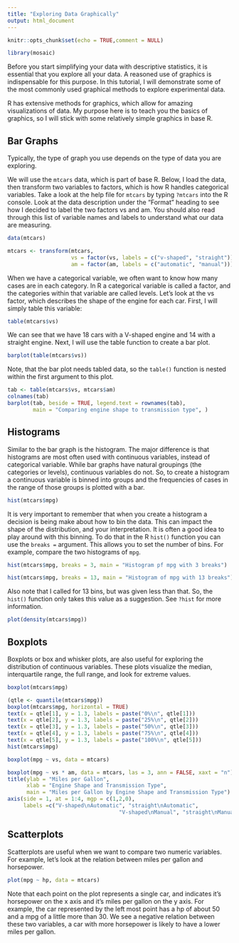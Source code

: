 ```yaml
---
title: "Exploring Data Graphically"
output: html_document
---
```


```r
knitr::opts_chunk$set(echo = TRUE,comment = NULL)
```


```r
library(mosaic)
```


Before you start simplifying your data with descriptive statistics, it is essential that you explore all your data. 
A reasoned use of graphics is indispensable for this purpose.
In this tutorial, I will demonstrate some of the most commonly used graphical methods to explore experimental data.

R has extensive methods for graphics, which allow for amazing visualizations of data. 
My purpose here is to teach you the basics of graphics, so I will stick with some relatively simple graphics in base R.

## Bar Graphs 

Typically, the type of graph you use depends on the type of data you are exploring. 

We will use the `mtcars` data, which is part of base R. 
Below, I load the data, then transform two variables to factors, which is how R handles categorical variables.
Take a look at the help file for `mtcars` by typing `?mtcars` into the R console. 
Look at the data description under the "Format" heading to see how I decided to label the two factors vs and am. 
You should also read through this list of variable names and labels to understand what our data are measuring.

```r
data(mtcars)

mtcars <- transform(mtcars,
                    vs = factor(vs, labels = c("v-shaped", "straight")),
                    am = factor(am, labels = c("automatic", "manual")))
```

When we have a categorical variable, we often want to know how many cases are in each category. 
In R a categorical variable is called a factor, and the categories within that variable are called levels. 
Let's look at the vs factor, which describes the shape of the engine for each car.
First, I will simply table this variable:

```r
table(mtcars$vs)
```
We can see that we have 18 cars with a V-shaped engine and 14 with a straight engine.
Next, I will use the table function to create a bar plot.

```r
barplot(table(mtcars$vs))
```

Note, that the bar plot needs tabled data, so the `table()` function is nested within the first argument to this plot.


```r
tab <- table(mtcars$vs, mtcars$am)
colnames(tab)
barplot(tab, beside = TRUE, legend.text = rownames(tab), 
        main = "Comparing engine shape to transmission type", )
```

## Histograms

Similar to the bar graph is the histogram. 
The major difference is that histograms are most often used with continuous variables, instead of categorical variable.
While bar graphs have natural groupings (the categories or levels), continuous variables do not.
So, to create a histogram a continuous variable is binned into groups and the frequencies of cases in the range of those groups is plotted with a bar. 

```r
hist(mtcars$mpg)
```
It is very important to remember that when you create a histogram a decision is being make about how to bin the data. 
This can impact the shape of the distribution, and your interpretation. 
It is often a good idea to play around with this binning.
To do that in the R `hist()` function you can use the `breaks = ` argument.
This allows you to set the number of bins.
For example, compare the two histograms of `mpg`.

```r
hist(mtcars$mpg, breaks = 3, main = "Histogram pf mpg with 3 breaks")

hist(mtcars$mpg, breaks = 13, main = "Histogram of mpg with 13 breaks")
```

Also note that I called for 13 bins, but was given less than that.
So, the `hist()` function only takes this value as a suggestion.
See `?hist` for more information.


```r
plot(density(mtcars$mpg))
```

## Boxplots

Boxplots or box and whisker plots, are also useful for exploring the distribution of continuous variables. 
These plots visualize the median, interquartile range, the full range,  and look for extreme values.

```r
boxplot(mtcars$mpg)
```

```r
(qtle <- quantile(mtcars$mpg))
boxplot(mtcars$mpg, horizontal = TRUE)
text(x = qtle[1], y = 1.3, labels = paste("0%\n", qtle[1]))
text(x = qtle[2], y = 1.3, labels = paste("25%\n", qtle[2]))
text(x = qtle[3], y = 1.3, labels = paste("50%\n", qtle[3]))
text(x = qtle[4], y = 1.3, labels = paste("75%\n", qtle[4]))
text(x = qtle[5], y = 1.3, labels = paste("100%\n", qtle[5]))
hist(mtcars$mpg)
```


```r
boxplot(mpg ~ vs, data = mtcars)
```


```r
boxplot(mpg ~ vs * am, data = mtcars, las = 3, ann = FALSE, xaxt = "n")
title(ylab = "Miles per Gallon", 
      xlab = "Engine Shape and Transmission Type",
      main = "Miles per Gallon by Engine Shape and Transmission Type")
axis(side = 1, at = 1:4, mgp = c(1,2,0), 
     labels =c("V-shaped\nAutomatic", "straight\nAutomatic", 
                                   "V-shaped\nManual", "straight\nManual"))
```


## Scatterplots

Scatterplots are useful when we want to compare two numeric variables.
For example, let's look at the relation between miles per gallon and horsepower.

```r
plot(mpg ~ hp, data = mtcars)
```

Note that each point on the plot represents a single car, and indicates it's horsepower on the x axis and it's miles per gallon on the y axis. 
For example, the car represented by the left most point has a hp of about 50 and a mpg of a little more than 30.
We see a negative relation between these two variables, a car with more horsepower is likely to have a lower miles per gallon.
